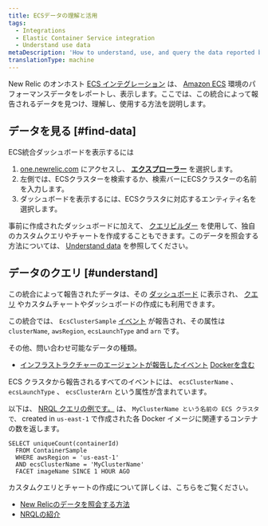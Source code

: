 ```yaml
---
title: ECSデータの理解と活用
tags:
  - Integrations
  - Elastic Container Service integration
  - Understand use data
metaDescription: 'How to understand, use, and query the data reported by New Relic''s Amazon ECS on-host integration.'
translationType: machine
---
```


New Relic のオンホスト [ECS インテグレーション](/docs/introduction-amazon-ecs-integration) は、 [Amazon ECS](https://docs.aws.amazon.com/ecs/index.html) 環境のパフォーマンスデータをレポートし、表示します。ここでは、この統合によって報告されるデータを見つけ、理解し、使用する方法を説明します。

## データを見る [#find-data]

ECS統合ダッシュボードを表示するには

1. [one.newrelic.com](https://one.newrelic.com) にアクセスし、 [**エクスプローラー**](/docs/new-relic-one/use-new-relic-one/ui-data/new-relic-one-entity-explorer-view-performance-across-apps-services-hosts) を選択します。
2. 左側では、ECSクラスターを検索するか、検索バーにECSクラスターの名前を入力します。
3. ダッシュボードを表示するには、ECSクラスタに対応するエンティティ名を選択します。

事前に作成されたダッシュボードに加えて、 [クエリビルダー](/docs/chart-builder/use-chart-builder/get-started/introduction-chart-builder) を使用して、独自のカスタムクエリやチャートを作成することもできます。このデータを照会する方法については、 [Understand data](#understand) を参照してください。

## データのクエリ [#understand]

この統合によって報告されたデータは、その [ダッシュボード](#find-data) に表示され、 [クエリ](/docs/using-new-relic/data/understand-data/query-new-relic-data) やカスタムチャートやダッシュボードの作成にも利用できます。

この統合では、 `EcsClusterSample` [イベント](/docs/using-new-relic/data/understand-data/new-relic-data-types#events-new-relic) が報告され、その属性は `clusterName`, `awsRegion`, `ecsLaunchType` and `arn` です。

その他、問い合わせ可能なデータの種類。

* [インフラストラクチャーのエージェントが報告したイベント](/docs/infrastructure/manage-your-data/data-instrumentation/default-infrastructure-events) [Dockerを含む](/docs/infrastructure/install-configure-manage-infrastructure/docker-installation/docker-instrumentation-infrastructure#docker-data)

ECS クラスタから報告されるすべてのイベントには、 `ecsClusterName` 、 `ecsLaunchType` 、 `ecsClusterArn` という属性が含まれています。

以下は、 [NRQL クエリの例です。](/docs/query-data/nrql-new-relic-query-language/getting-started/introduction-nrql) は、 `MyClusterName という名前の ECS クラスタで、` created in `us-east-1` で作成された各 Docker イメージに関連するコンテナの数を返します。

```
SELECT uniqueCount(containerId) 
  FROM ContainerSample 
  WHERE awsRegion = 'us-east-1' 
  AND ecsClusterName = 'MyClusterName' 
  FACET imageName SINCE 1 HOUR AGO
```

カスタムクエリとチャートの作成について詳しくは、こちらをご覧ください。

* [New Relicのデータを照会する方法](/docs/using-new-relic/data/understand-data/query-new-relic-data)
* [NRQLの紹介](/docs/query-data/nrql-new-relic-query-language/getting-started/introduction-nrql)

